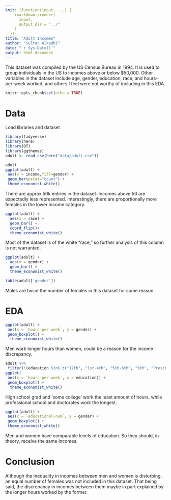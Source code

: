 ---
knit: (function(input, ...) {
    rmarkdown::render(
      input,
      output_dir = "../"
    )
  })
title: "Adult Incomes"
author: "Sultan Alkadhi"
date: "`r Sys.Date()`"
output: html_document
---

This dataset was compiled by the US Census Bureau in 1994. It is used to group individuals in the US to incomes above or below $50,000. Other variables in the dataset include age, gender, education, race, and hours-per-week worked, and others I feel were not worthy of including in this EDA. 



```{r setup, include=FALSE}
knitr::opts_chunk$set(echo = TRUE)
```


# Data

Load libraries and dataset
```{r include=FALSE}
library(tidyverse)
library(here)
library(DT)
library(ggthemes)
adult <- read_csv(here("data/adult.csv"))
```

```{r message=TRUE}
adult 
ggplot(adult) +
 aes(x = income,fill=gender) +
 geom_bar(pstat="count") +
 theme_economist_white()
```


There are approx 50k entries in the dataset. Incomes above 50 are expectedly less represented. Interestingly, there are proportionally more females in the lower income category. 

```{r}
ggplot(adult) +
  aes(x = race) +
  geom_bar() +
  coord_flip()+
  theme_economist_white()
```

Most of the dataset is of the white "race," so further analysis of this column is not warranted.

```{r}
ggplot(adult) +
  aes(x = gender) +
  geom_bar() +
  theme_economist_white()

table(adult['gender'])

```

Males are twice the number of females in this dataset for some reason.

# EDA

```{r}
ggplot(adult) +
 aes(x = `hours-per-week`, y = gender) +
 geom_boxplot() +
  theme_economist_white()
```

Men work longer hours than women, could be a reason for the income discrepancy.




```{r}

adult %>%
 filter(!(education %in% c("12th", "1st-4th", "5th-6th", "9th", "Preschool", "11th", "10th", "7th-8th"))) %>%
ggplot(
 aes(x = `hours-per-week`, y = education)) +
 geom_boxplot() +
  theme_economist_white()
```

High school grad and 'some college' work the least amount of hours, while professional school and doctorates work the longest.

```{r}
ggplot(adult) +
 aes(x = `educational-num`, y = gender) +
 geom_boxplot() +
 theme_economist_white()
```

Men and women have comparable levels of education. So they should, in theory, receive the same incomes. 

# Conclusion

Although the inequality in incomes between men and women is disturbing, an equal number of females was not included in this dataset. That being said, the discrepancy in incomes between them maybe in part explained by the longer hours worked by the former.

$~$








